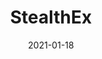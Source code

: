 ---
title: StealthEx
tag: DEX,DeFi
status: publish
date: 2021-01-18
slug: A short description for this item
website: https://stealthex.io/exchange?to=iotx
twitter:
logo: /img/StealthEx.png
featured_img: https://wp.gcap1.iotex.io/wp-content/uploads/2021/01/stealthex-header.png
telegram:
---
